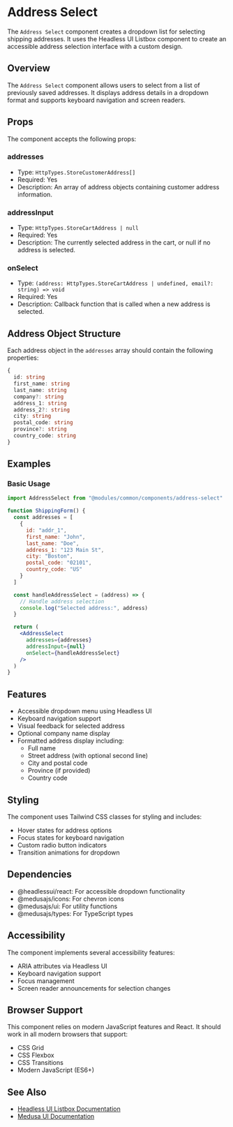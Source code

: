 # Address Select

The `Address Select` component creates a dropdown list for selecting shipping addresses. It uses the Headless UI Listbox component to create an accessible address selection interface with a custom design.

## Overview

The `Address Select` component allows users to select from a list of previously saved addresses. It displays address details in a dropdown format and supports keyboard navigation and screen readers.

## Props

The component accepts the following props:

### addresses
- Type: `HttpTypes.StoreCustomerAddress[]`
- Required: Yes
- Description: An array of address objects containing customer address information.

### addressInput
- Type: `HttpTypes.StoreCartAddress | null`
- Required: Yes
- Description: The currently selected address in the cart, or null if no address is selected.

### onSelect
- Type: `(address: HttpTypes.StoreCartAddress | undefined, email?: string) => void`
- Required: Yes
- Description: Callback function that is called when a new address is selected.

## Address Object Structure

Each address object in the `addresses` array should contain the following properties:

```typescript copy
{
  id: string
  first_name: string
  last_name: string
  company?: string
  address_1: string
  address_2?: string
  city: string
  postal_code: string
  province?: string
  country_code: string
}
```

## Examples

### Basic Usage

```jsx copy
import AddressSelect from "@modules/common/components/address-select"

function ShippingForm() {
  const addresses = [
    {
      id: "addr_1",
      first_name: "John",
      last_name: "Doe",
      address_1: "123 Main St",
      city: "Boston",
      postal_code: "02101",
      country_code: "US"
    }
  ]

  const handleAddressSelect = (address) => {
    // Handle address selection
    console.log("Selected address:", address)
  }

  return (
    <AddressSelect
      addresses={addresses}
      addressInput={null}
      onSelect={handleAddressSelect}
    />
  )
}
```

## Features

- Accessible dropdown menu using Headless UI
- Keyboard navigation support
- Visual feedback for selected address
- Optional company name display
- Formatted address display including:
  - Full name
  - Street address (with optional second line)
  - City and postal code
  - Province (if provided)
  - Country code

## Styling

The component uses Tailwind CSS classes for styling and includes:

- Hover states for address options
- Focus states for keyboard navigation
- Custom radio button indicators
- Transition animations for dropdown

## Dependencies

- @headlessui/react: For accessible dropdown functionality
- @medusajs/icons: For chevron icons
- @medusajs/ui: For utility functions
- @medusajs/types: For TypeScript types

## Accessibility

The component implements several accessibility features:

- ARIA attributes via Headless UI
- Keyboard navigation support
- Focus management
- Screen reader announcements for selection changes

## Browser Support

This component relies on modern JavaScript features and React. It should work in all modern browsers that support:

- CSS Grid
- CSS Flexbox
- CSS Transitions
- Modern JavaScript (ES6+)

## See Also

- [Headless UI Listbox Documentation](https://headlessui.dev/react/listbox)
- [Medusa UI Documentation](https://docs.medusajs.com/ui)
